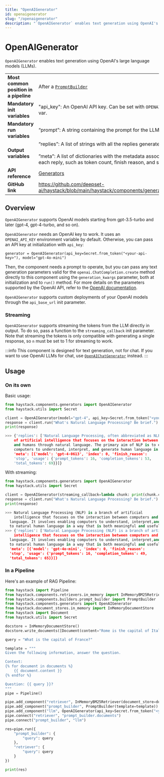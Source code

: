 ```yaml
---
title: "OpenAIGenerator"
id: openaigenerator
slug: "/openaigenerator"
description: "`OpenAIGenerator` enables text generation using OpenAI's large language models (LLMs)."
---
```


# OpenAIGenerator

`OpenAIGenerator` enables text generation using OpenAI's large language models (LLMs).

|  |  |
| --- | --- |
| **Most common position in a pipeline** | After a [`PromptBuilder`](../builders/promptbuilder.mdx) |
| **Mandatory init variables** | "api_key": An OpenAI API key. Can be set with `OPENAI_API_KEY` env var. |
| **Mandatory run variables** | “prompt”: A string containing the prompt for the LLM |
| **Output variables** | “replies”: A list of strings with all the replies generated by the LLM  <br /> <br />”meta”: A list of dictionaries with the metadata associated with each reply, such as token count, finish reason, and so on |
| **API reference** | [Generators](/reference/generators-api) |
| **GitHub link** | https://github.com/deepset-ai/haystack/blob/main/haystack/components/generators/openai.py |

## Overview

`OpenAIGenerator` supports OpenAI models starting from gpt-3.5-turbo and later (gpt-4, gpt-4-turbo, and so on).

`OpenAIGenerator` needs an OpenAI key to work. It uses an `OPENAI_API_KEY` environment variable by default. Otherwise, you can pass an API key at initialization with `api_key`:

```
generator = OpenAIGenerator(api_key=Secret.from_token("<your-api-key>"), model="gpt-4o-mini")
```

Then, the component needs a prompt to operate, but you can pass any text generation parameters valid for the `openai.ChatCompletion.create` method directly to this component using the `generation_kwargs` parameter, both at initialization and to `run()` method. For more details on the parameters supported by the OpenAI API, refer to the [OpenAI documentation](https://platform.openai.com/docs/api-reference/chat).

`OpenAIGenerator` supports custom deployments of your OpenAI models through the `api_base_url` init parameter.

### Streaming

`OpenAIGenerator` supports streaming the tokens from the LLM directly in output. To do so, pass a function to the `streaming_callback` init parameter. Note that streaming the tokens is only compatible with generating a single response, so `n` must be set to 1 for streaming to work.

:::info
This component is designed for text generation, not for chat. If you want to use OpenAI LLMs for chat, use [`OpenAIChatGenerator`](openaichatgenerator.mdx) instead.
:::

## Usage

### On its own

Basic usage:

```python
from haystack.components.generators import OpenAIGenerator
from haystack.utils import Secret

client = OpenAIGenerator(model="gpt-4", api_key=Secret.from_token("<your-api-key>"))
response = client.run("What's Natural Language Processing? Be brief.")
print(response)

>>> {'replies': ['Natural Language Processing, often abbreviated as NLP, is a field
    of artificial intelligence that focuses on the interaction between computers
    and humans through natural language. The primary aim of NLP is to enable
    computers to understand, interpret, and generate human language in a valuable way.'],
    'meta': [{'model': 'gpt-4-0613', 'index': 0, 'finish_reason':
    'stop', 'usage': {'prompt_tokens': 16, 'completion_tokens': 53,
    'total_tokens': 69}}]}
```

With streaming:

```python
from haystack.components.generators import OpenAIGenerator
from haystack.utils import Secret

client = OpenAIGenerator(streaming_callback=lambda chunk: print(chunk.content, end="", flush=True))
response = client.run("What's Natural Language Processing? Be brief.")
print(response)

>>> Natural Language Processing (NLP) is a branch of artificial
	intelligence that focuses on the interaction between computers and human
  language. It involves enabling computers to understand, interpret,and respond
  to natural human language in a way that is both meaningful and useful.
>>> {'replies': ['Natural Language Processing (NLP) is a branch of artificial
	intelligence that focuses on the interaction between computers and human
  language. It involves enabling computers to understand, interpret,and respond
  to natural human language in a way that is both meaningful and useful.'],
  'meta': [{'model': 'gpt-4o-mini', 'index': 0, 'finish_reason':
  'stop', 'usage': {'prompt_tokens': 16, 'completion_tokens': 49,
  'total_tokens': 65}}]}
```

### In a Pipeline

Here's an example of RAG Pipeline:

```python
from haystack import Pipeline
from haystack.components.retrievers.in_memory import InMemoryBM25Retriever
from haystack.components.builders.prompt_builder import PromptBuilder
from haystack.components.generators import OpenAIGenerator
from haystack.document_stores.in_memory import InMemoryDocumentStore
from haystack import Document
from haystack.utils import Secret

docstore = InMemoryDocumentStore()
docstore.write_documents([Document(content="Rome is the capital of Italy"), Document(content="Paris is the capital of France")])

query = "What is the capital of France?"

template = """
Given the following information, answer the question.

Context:
{% for document in documents %}
    {{ document.content }}
{% endfor %}

Question: {{ query }}?
"""
pipe = Pipeline()

pipe.add_component("retriever", InMemoryBM25Retriever(document_store=docstore))
pipe.add_component("prompt_builder", PromptBuilder(template=template))
pipe.add_component("llm", OpenAIGenerator(api_key=Secret.from_token("<your-api-key>"))
pipe.connect("retriever", "prompt_builder.documents")
pipe.connect("prompt_builder", "llm")

res=pipe.run({
    "prompt_builder": {
        "query": query
    },
    "retriever": {
        "query": query
    }
})

print(res)
```
